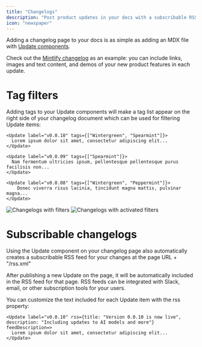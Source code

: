 ```yaml
---
title: "Changelogs"
description: "Post product updates in your docs with a subscribable RSS feed"
icon: "newspaper"
---
```


Adding a changelog page to your docs is as simple as adding an MDX file with [Update components](/components/update).

Check out the [Mintlify changelog](/changelog) as an example: you can include links, images and text content, and demos of your new product features in each update.

# Tag filters

Adding tags to your Update components will make a tag list appear on the right side of your changelog document which can be used for filtering Update items:

```mdx
<Update label="v0.0.10" tags={["Wintergreen", "Spearmint"]}>
  Lorem ipsum dolor sit amet, consectetur adipiscing elit...
</Update>

<Update label="v0.0.09" tags={["Spearmint"]}>
  Nam fermentum ultricies ipsum, pellentesque pellentesque purus facilisis non...
</Update>

<Update label="v0.0.08" tags={["Wintergreen", "Peppermint"]}>
    Donec viverra risus lacinia, tincidunt magna mattis, pulvinar magna...
</Update>
```

![Changelogs with filters](/images/changelog-filters-1.png)
![Changelogs with activated filters](/images/changelog-filters-2.png)

# Subscribable changelogs

Using the Update component on your changelog page also automatically creates a subscribable RSS feed for your changes at the page URL + "/rss.xml"

After publishing a new Update on the page, it will be automatically included in the RSS feed for that page. RSS feeds can be integrated with Slack, email, or other subscription tools for your users. 

You can customize the text included for each Update item with the rss property: 

```mdx
<Update label="v0.0.10" rss={title: "Version 0.0.10 is now live", description: "Including updates to AI models and more"} feedDescription=>
  Lorem ipsum dolor sit amet, consectetur adipiscing elit...
</Update>
```

